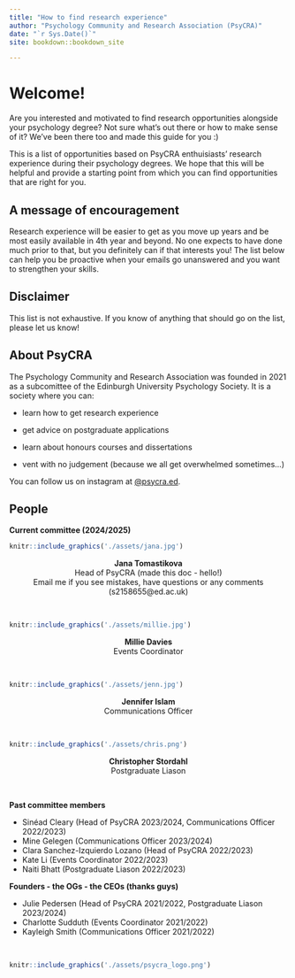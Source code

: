```yaml
--- 
title: "How to find research experience"
author: "Psychology Community and Research Association (PsyCRA)"
date: "`r Sys.Date()`"
site: bookdown::bookdown_site

---
```



# Welcome!

Are you interested and motivated to find research opportunities alongside your psychology degree? Not sure what's out there or how to make sense of it? We've been there too and made this guide for you :)

This is a list of opportunities based on PsyCRA enthuisiasts' research experience during their psychology degrees. We hope that this will be helpful and provide a starting point from which you can find opportunities that are right for you.

## A message of encouragement

Research experience will be easier to get as you move up years and be most easily available in 4th year and beyond. No one expects to have done much prior to that, but you definitely can if that interests you! The list below can help you be proactive when your emails go unanswered and you want to strengthen your skills.

## Disclaimer

This list is not exhaustive. If you know of anything that should go on the list, please let us know!

## About PsyCRA

The Psychology Community and Research Association was founded in 2021 as a subcomittee of the Edinburgh University Psychology Society. It is a society where you can:

 - learn how to get research experience
 
 - get advice on postgraduate applications
 
 - learn about honours courses and dissertations
 
 - vent with no judgement (because we all get overwhelmed sometimes...)
 
You can follow us on instagram at [@psycra.ed](https://www.instagram.com/psycra.ed/https://www.instagram.com/psycra.ed/).


## People

**Current committee (2024/2025)**
<br>

```r
knitr::include_graphics('./assets/jana.jpg')
```

<center>
**Jana Tomastikova**
<br>
Head of PsyCRA (made this doc - hello!)
<br>
Email me if you see mistakes, have questions or any comments (s2158655@ed.ac.uk)
</center>
<br>

```r
knitr::include_graphics('./assets/millie.jpg')
```

<center>
**Millie Davies**
<br>
Events Coordinator
</center>
<br>

```r
knitr::include_graphics('./assets/jenn.jpg')
```

<center>
**Jennifer Islam**
<br>
Communications Officer
</center>
<br>

```r
knitr::include_graphics('./assets/chris.png')
```

<center>
**Christopher Stordahl**
<br>
Postgraduate Liason
</center>
<br>

**Past committee members**

 - Sinéad Cleary (Head of PsyCRA 2023/2024, Communications Officer 2022/2023)
 - Mine Gelegen (Communications Officer 2023/2024)
 - Clara Sanchez-Izquierdo Lozano (Head of PsyCRA 2022/2023)
 - Kate Li (Events Coordinator 2022/2023)
 - Naiti Bhatt (Postgraduate Liason 2022/2023)

**Founders - the OGs - the CEOs (thanks guys)**

  - Julie Pedersen (Head of PsyCRA 2021/2022, Postgraduate Liason 2023/2024)
  - Charlotte Sudduth (Events Coordinator 2021/2022)
  - Kayleigh Smith (Communications Officer 2021/2022)
  
<br>
  
```r
knitr::include_graphics('./assets/psycra_logo.png')
```


